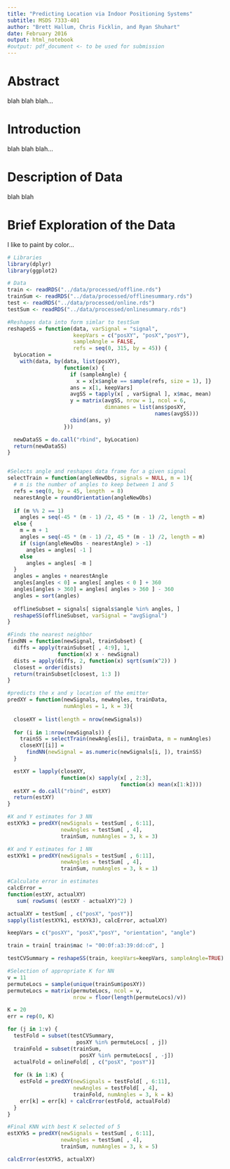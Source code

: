 ```yaml
---
title: "Predicting Location via Indoor Positioning Systems"
subtitle: MSDS 7333-401
author: "Brett Hallum, Chris Ficklin, and Ryan Shuhart"
date: February 2016
output: html_notebook
#output: pdf_document <- to be used for submission
---
```

# Abstract
blah blah blah...

# Introduction
blah blah blah...

# Description of Data
blah blah

# Brief Exploration of the Data
I like to paint by color...



```r
# Libraries
library(dplyr)
library(ggplot2)
```


```r
# Data
train <- readRDS("../data/processed/offline.rds")
trainSum <- readRDS("../data/processed/offlinesummary.rds")
test <- readRDS("../data/processed/online.rds")
testSum <- readRDS("../data/processed/onlinesummary.rds")
```

```r
#Reshapes data into form simlar to testSum
reshapeSS = function(data, varSignal = "signal", 
                     keepVars = c("posXY", "posX","posY"),
                     sampleAngle = FALSE, 
                     refs = seq(0, 315, by = 45)) {
  byLocation =
    with(data, by(data, list(posXY), 
                  function(x) {
                    if (sampleAngle) {
                      x = x[x$angle == sample(refs, size = 1), ]}
                    ans = x[1, keepVars]
                    avgSS = tapply(x[ , varSignal ], x$mac, mean)
                    y = matrix(avgSS, nrow = 1, ncol = 6,
                               dimnames = list(ans$posXY,
                                               names(avgSS)))
                    cbind(ans, y)
                  }))

  newDataSS = do.call("rbind", byLocation)
  return(newDataSS)
}


#Selects angle and reshapes data frame for a given signal
selectTrain = function(angleNewObs, signals = NULL, m = 1){
  # m is the number of angles to keep between 1 and 5
  refs = seq(0, by = 45, length  = 8)
  nearestAngle = roundOrientation(angleNewObs)
  
  if (m %% 2 == 1) 
    angles = seq(-45 * (m - 1) /2, 45 * (m - 1) /2, length = m)
  else {
    m = m + 1
    angles = seq(-45 * (m - 1) /2, 45 * (m - 1) /2, length = m)
    if (sign(angleNewObs - nearestAngle) > -1) 
      angles = angles[ -1 ]
    else 
      angles = angles[ -m ]
  }
  angles = angles + nearestAngle
  angles[angles < 0] = angles[ angles < 0 ] + 360
  angles[angles > 360] = angles[ angles > 360 ] - 360
  angles = sort(angles) 
  
  offlineSubset = signals[ signals$angle %in% angles, ]
  reshapeSS(offlineSubset, varSignal = "avgSignal")
}

#Finds the nearest neighbor
findNN = function(newSignal, trainSubset) {
  diffs = apply(trainSubset[ , 4:9], 1, 
                function(x) x - newSignal)
  dists = apply(diffs, 2, function(x) sqrt(sum(x^2)) )
  closest = order(dists)
  return(trainSubset[closest, 1:3 ])
}

#predicts the x and y location of the emitter
predXY = function(newSignals, newAngles, trainData, 
                  numAngles = 1, k = 3){
  
  closeXY = list(length = nrow(newSignals))
  
  for (i in 1:nrow(newSignals)) {
    trainSS = selectTrain(newAngles[i], trainData, m = numAngles)
    closeXY[[i]] = 
      findNN(newSignal = as.numeric(newSignals[i, ]), trainSS)
  }

  estXY = lapply(closeXY, 
                 function(x) sapply(x[ , 2:3], 
                                    function(x) mean(x[1:k])))
  estXY = do.call("rbind", estXY)
  return(estXY)
}
```

```r
#X and Y estimates for 3 NN
estXYk3 = predXY(newSignals = testSum[ , 6:11], 
                 newAngles = testSum[ , 4], 
                 trainSum, numAngles = 3, k = 3)

#X and Y estimates for 1 NN
estXYk1 = predXY(newSignals = testSum[ , 6:11], 
                 newAngles = testSum[ , 4], 
                 trainSum, numAngles = 3, k = 1)

```

```r
#Calculate error in estimates
calcError = 
function(estXY, actualXY) 
   sum( rowSums( (estXY - actualXY)^2) )

actualXY = testSum[ , c("posX", "posY")]
sapply(list(estXYk1, estXYk3), calcError, actualXY)
```

```r
keepVars = c("posXY", "posX","posY", "orientation", "angle")

train = train[ train$mac != "00:0f:a3:39:dd:cd", ]

testCVSummary = reshapeSS(train, keepVars=keepVars, sampleAngle=TRUE)

#Selection of appropriate K for NN
v = 11
permuteLocs = sample(unique(trainSum$posXY))
permuteLocs = matrix(permuteLocs, ncol = v, 
                     nrow = floor(length(permuteLocs)/v))

K = 20
err = rep(0, K)

for (j in 1:v) {
  testFold = subset(testCVSummary, 
                      posXY %in% permuteLocs[ , j])
  trainFold = subset(trainSum,
                       posXY %in% permuteLocs[ , -j])
  actualFold = onlineFold[ , c("posX", "posY")]
  
  for (k in 1:K) {
    estFold = predXY(newSignals = testFold[ , 6:11],
                     newAngles = testFold[ , 4], 
                     trainFold, numAngles = 3, k = k)
    err[k] = err[k] + calcError(estFold, actualFold)
  }
}

```

```r
#Final KNN with best K selected of 5
estXYk5 = predXY(newSignals = testSum[ , 6:11], 
                 newAngles = testSum[ , 4], 
                 trainSum, numAngles = 3, k = 5)

calcError(estXYk5, actualXY)
```




